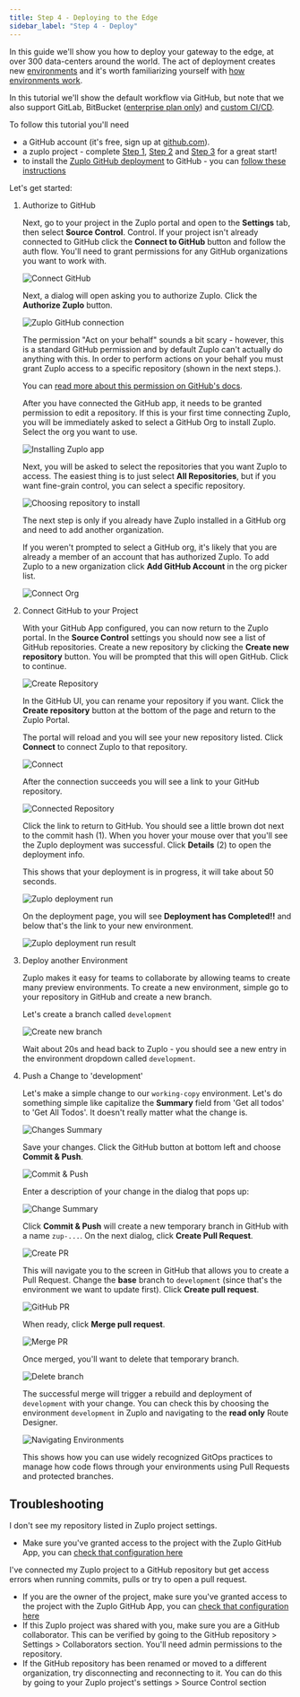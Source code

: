 ```yaml
---
title: Step 4 - Deploying to the Edge
sidebar_label: "Step 4 - Deploy"
---
```


In this guide we'll show you how to deploy your gateway to the edge, at over 300
data-centers around the world. The act of deployment creates new
[environments](./environments) and it's worth familiarizing yourself with
[how environments work](./environments).

In this tutorial we'll show the default workflow via GitHub, but note that we
also support GitLab, BitBucket
([enterprise plan only](https://zuplo.com/pricing)) and
[custom CI/CD](./custom-ci-cd).

To follow this tutorial you'll need

- a GitHub account (it's free, sign up at [github.com](https://github.com)).
- a zuplo project - complete [Step 1](./step-1-setup-basic-gateway.md),
  [Step 2](./step-2-add-rate-limiting.md) and
  [Step 3](./step-3-add-api-key-auth.md) for a great start!
- to install the
  [Zuplo GitHub deployment](https://github.com/apps/zuplo/installations/new) to
  GitHub - you can
  [follow these instructions](https://github.com/apps/zuplo/installations/new)

Let's get started:

<Stepper>

1. Authorize to GitHub

   Next, go to your project in the Zuplo portal and open to the **Settings**
   tab, then select **Source Control**. Control. If your project isn't already
   connected to GitHub click the **Connect to GitHub** button and follow the
   auth flow. You'll need to grant permissions for any GitHub organizations you
   want to work with.

   ![Connect GitHub](../../public/media/step-4-deploying-to-the-edge/image-1.png)

   Next, a dialog will open asking you to authorize Zuplo. Click the **Authorize
   Zuplo** button.

   <Framed margin={4}>

   ![Zuplo GitHub connection](../../public/media/step-4-deploying-to-the-edge/d6194a80-b6d6-429e-85a6-ae1cb4a3375e.png)

   </Framed>

   <Callout type="tip" title="GitHub Permissions" >

   The permission "Act on your behalf" sounds a bit scary - however, this is a
   standard GitHub permission and by default Zuplo can't actually do anything
   with this. In order to perform actions on your behalf you must grant Zuplo
   access to a specific repository (shown in the next steps.).

   You can
   [read more about this permission on GitHub's docs](https://docs.github.com/en/apps/using-github-apps/authorizing-github-apps#about-github-apps-acting-on-your-behalf).

   </Callout>

   After you have connected the GitHub app, it needs to be granted permission to
   edit a repository. If this is your first time connecting Zuplo, you will be
   immediately asked to select a GitHub Org to install Zuplo. Select the org you
   want to use.

   <Framed margin={4}>

   ![Installing Zuplo app](../../public/media/step-4-deploying-to-the-edge/eef76bd7-4d26-4f86-96e8-89ebede03beb.png)

   </Framed>

   Next, you will be asked to select the repositories that you want Zuplo to
   access. The easiest thing is to just select **All Repositories**, but if you
   want fine-grain control, you can select a specific repository.

   <Framed margin={4}>

   ![Choosing repository to install](../../public/media/step-4-deploying-to-the-edge/ff482269-9aa2-44c3-8266-b2682b3d6ea5.png)

   </Framed>

   <Callout type="caution" title="Existing Installation" >

   The next step is only if you already have Zuplo installed in a GitHub org and
   need to add another organization.

   </Callout>

   If you weren't prompted to select a GitHub org, it's likely that you are
   already a member of an account that has authorized Zuplo. To add Zuplo to a
   new organization click **Add GitHub Account** in the org picker list.

   ![Connect Org](../../public/media/step-4-deploying-to-the-edge/image-2.png)

1. Connect GitHub to your Project

   With your GitHub App configured, you can now return to the Zuplo portal. In
   the **Source Control** settings you should now see a list of GitHub
   repositories. Create a new repository by clicking the **Create new
   repository** button. You will be prompted that this will open GitHub. Click
   to continue.

   ![Create Repository](../../public/media/step-4-deploying-to-the-edge/image-3.png)

   In the GitHub UI, you can rename your repository if you want. Click the
   **Create repository** button at the bottom of the page and return to the
   Zuplo Portal.

   The portal will reload and you will see your new repository listed. Click
   **Connect** to connect Zuplo to that repository.

   ![Connect](../../public/media/step-4-deploying-to-the-edge/image-4.png)

   After the connection succeeds you will see a link to your GitHub repository.

   ![Connected Repository](../../public/media/step-4-deploying-to-the-edge/image-5.png)

   Click the link to return to GitHub. You should see a little brown dot next to
   the commit hash (1). When you hover your mouse over that you'll see the Zuplo
   deployment was successful. Click **Details** (2) to open the deployment info.

   This shows that your deployment is in progress, it will take about 50
   seconds.

   ![Zuplo deployment run](../../public/media/step-4-deploying-to-the-edge/brown-dot.png)

   On the deployment page, you will see **Deployment has Completed!!** and below
   that's the link to your new environment.

   ![Zuplo deployment run result](../../public/media/step-4-deploying-to-the-edge/26fa58b6-7a5a-4627-bd9f-246972639f12.png)

1. Deploy another Environment

   Zuplo makes it easy for teams to collaborate by allowing teams to create many
   preview environments. To create a new environment, simple go to your
   repository in GitHub and create a new branch.

   Let's create a branch called `development`

   ![Create new branch](../../public/media/step-4-deploying-to-the-edge/60cdeb36-ab7d-42f9-a8c2-1f7931f80ca6.png)

   Wait about 20s and head back to Zuplo - you should see a new entry in the
   environment dropdown called `development`.

1. Push a Change to 'development'

   Let's make a simple change to our `working-copy` environment. Let's do
   something simple like capitalize the **Summary** field from 'Get all todos'
   to 'Get All Todos'. It doesn't really matter what the change is.

   ![Changes Summary](../../public/media/step-4-deploying-to-the-edge/image-6.png)

   Save your changes. Click the GitHub button at bottom left and choose **Commit
   & Push**.

   ![Commit & Push](../../public/media/step-4-deploying-to-the-edge/image-7.png)

   Enter a description of your change in the dialog that pops up:

   <Framed margin={4}>

   ![Change Summary](../../public/media/step-4-deploying-to-the-edge/image-8.png)

   </Framed>

   Click **Commit & Push** will create a new temporary branch in GitHub with a
   name `zup-...`. On the next dialog, click **Create Pull Request**.

   <Framed margin={4}>

   ![Create PR](../../public/media/step-4-deploying-to-the-edge/image-9.png)

   </Framed>

   This will navigate you to the screen in GitHub that allows you to create a
   Pull Request. Change the **base** branch to `development` (since that's the
   environment we want to update first). Click **Create pull request**.

   ![GitHub PR](../../public/media/step-4-deploying-to-the-edge/875b164d-b7ef-4f46-9cdb-8d59354b5b93.png)

   When ready, click **Merge pull request**.

   ![Merge PR](../../public/media/step-4-deploying-to-the-edge/e8c68072-35dc-462a-8161-7a44e40fa1df.png)

   Once merged, you'll want to delete that temporary branch.

   ![Delete branch](../../public/media/step-4-deploying-to-the-edge/51a25aa0-cdce-4112-ba2e-e56f42a9044d.png)

   The successful merge will trigger a rebuild and deployment of `development`
   with your change. You can check this by choosing the environment
   `development` in Zuplo and navigating to the **read only** Route Designer.

   ![Navigating Environments](../../public/media/step-4-deploying-to-the-edge/image.png)

   This shows how you can use widely recognized GitOps practices to manage how
   code flows through your environments using Pull Requests and protected
   branches.

</Stepper>

## Troubleshooting

I don't see my repository listed in Zuplo project settings.

- Make sure you've granted access to the project with the Zuplo GitHub App, you
  can
  [check that configuration here](https://github.com/apps/zuplo/installations/new)

I've connected my Zuplo project to a GitHub repository but get access errors
when running commits, pulls or try to open a pull request.

- If you are the owner of the project, make sure you've granted access to the
  project with the Zuplo GitHub App, you can
  [check that configuration here](https://github.com/apps/zuplo/installations/new)
- If this Zuplo project was shared with you, make sure you are a GitHub
  collaborator. This can be verified by going to the GitHub repository >
  Settings > Collaborators section. You'll need admin permissions to the
  repository.
- If the GitHub repository has been renamed or moved to a different
  organization, try disconnecting and reconnecting to it. You can do this by
  going to your Zuplo project's settings > Source Control section
